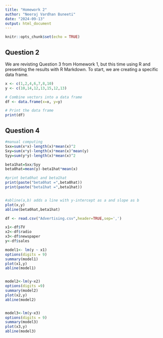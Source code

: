 ```yaml
---
title: "Homework 2"
author: "Neeraj Vardhan Buneeti"
date: "2024-09-13"
output: html_document
---
```


```r
knitr::opts_chunk$set(echo = TRUE)
```

## Question 2

We are revisting Question 3 from Homework 1, but this time using R and presenting the results with R Markdown. To start, we are creating a specific data frame.

```r
x <- c(1,2,4,6,7,8,10) 
y <- c(10,14,12,13,15,12,13)

# Combine vectors into a data frame
df <- data.frame(x=x, y=y)

# Print the data frame
print(df)
```

## Question 4


```r
#manual computing
Sxx=sum(x*x)-length(x)*mean(x)^2
Sxy=sum(x*y)-length(x)*mean(x)^mean(y)
Syy=sum(y*y)-length(x)*mean(x)^2

beta1hat=Sxx/Syy
beta0hat=mean(y)-beta1hat*mean(x)

#print beta0hat and beta1hat
print(paste("beta0hat =",beta0hat))
print(paste("beta1hat =",beta1hat))


#abline(a,b) adds a line with y-intercept as a and slope as b
plot(x,y)
abline(beta0hat,beta1hat)

```
```r
df <- read.csv("Advertising.csv",header=TRUE,sep=',')

x1<-df$TV
x2<-df$radio
x3<-df$newspaper
y<-df$sales

model1<- lm(y ~ x1)
options(digits = 9)
summary(model1)
plot(x1,y)
abline(model1)


model2<-lm(y~x2)
options(digits =9)
summary(model2)
plot(x2,y)
abline(model2)


model3<-lm(y~x3)
options(digits = 9)
summary(model3)
plot(x3,y)
abline(model3)

```

